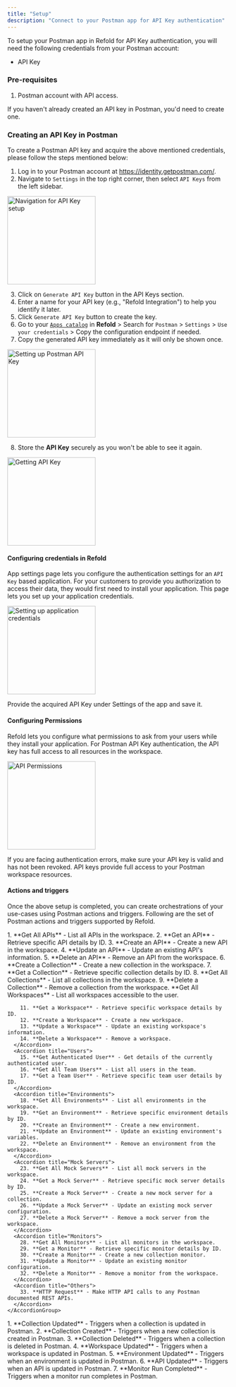 ```yaml
---
title: "Setup"
description: "Connect to your Postman app for API Key authentication"
---
```


To setup your Postman app in Refold for API Key authentication, you will need the following credentials from your Postman account:

- API Key

### Pre-requisites

1. Postman account with API access.

<Info>
  If you haven't already created an API key in Postman, you'd need to create one.
</Info>

### Creating an API Key in Postman

To create a Postman API key and acquire the above mentioned credentials, please follow the steps mentioned below:

1. Log in to your Postman account at https://identity.getpostman.com/.
2. Navigate to `Settings` in the top right corner, then select `API Keys` from the left sidebar.

<img
  height="200"
  src="/images/postman/postman_navigation.png"
  alt="Navigation for API Key setup"
/>

3. Click on `Generate API Key` button in the API Keys section.
4. Enter a name for your API key (e.g., "Refold Integration") to help you identify it later.
5. Click `Generate API Key` button to create the key.
6. Go to your [`Apps catalog`](https://app.refold.ai/apps) in **Refold** \> Search for `Postman` \> `Settings` \> `Use your credentials` \> Copy the configuration endpoint if needed.
7. Copy the generated API key immediately as it will only be shown once.

<img
  height="200"
  src="/images/postman/postman_config.png"
  alt="Setting up Postman API Key"
/>

8. Store the **API Key** securely as you won't be able to see it again.

<img
  height="200"
  src="/images/postman/postman_credentials.png"
  alt="Getting API Key"
/>

#### Configuring credentials in Refold

App settings page lets you configure the authentication settings for an `API Key` based application. For your customers to provide you authorization to access their data, they would first need to install your application. This page lets you set up your application credentials.

<img
  height="200"
  src="/images/postman/postman_refold.png"
  alt="Setting up application credentials"
/>

Provide the acquired API Key under Settings of the app and save it.

#### Configuring Permissions

Refold lets you configure what permissions to ask from your users while they install your application. For Postman API Key authentication, the API key has full access to all resources in the workspace.

<img
  height="200"
  src="/images/postman/postman_scopes.png"
  alt="API Permissions"
/>

<Warning>
  If you are facing authentication errors, make sure your API key is valid and has not been revoked. API keys provide full access to your Postman workspace resources.
</Warning>

#### Actions and triggers

Once the above setup is completed, you can create orchestrations of your use-cases using Postman actions and triggers. Following are the set of Postman actions and triggers supported by Refold.

<Tabs>
  <Tab title="Actions">
    <AccordionGroup>
      <Accordion title="APIs">
        1. **Get All APIs** - List all APIs in the workspace.
        2. **Get an API** - Retrieve specific API details by ID.
        3. **Create an API** - Create a new API in the workspace.
        4. **Update an API** - Update an existing API's information.
        5. **Delete an API** - Remove an API from the workspace.
      </Accordion>
      <Accordion title="Collections">
        6. **Create a Collection** - Create a new collection in the workspace.
        7. **Get a Collection** - Retrieve specific collection details by ID.
        8. **Get All Collections** - List all collections in the workspace.
        9. **Delete a Collection** - Remove a collection from the workspace.
      </Accordion>
      <Accordion title="Workspaces">
        **Get All Workspaces** - List all workspaces accessible to the user.

        11. **Get a Workspace** - Retrieve specific workspace details by ID.
        12. **Create a Workspace** - Create a new workspace.
        13. **Update a Workspace** - Update an existing workspace's information.
        14. **Delete a Workspace** - Remove a workspace.
      </Accordion>
      <Accordion title="Users">
        15. **Get Authenticated User** - Get details of the currently authenticated user.
        16. **Get All Team Users** - List all users in the team.
        17. **Get a Team User** - Retrieve specific team user details by ID.
      </Accordion>
      <Accordion title="Environments">
        18. **Get All Environments** - List all environments in the workspace.
        19. **Get an Environment** - Retrieve specific environment details by ID.
        20. **Create an Environment** - Create a new environment.
        21. **Update an Environment** - Update an existing environment's variables.
        22. **Delete an Environment** - Remove an environment from the workspace.
      </Accordion>
      <Accordion title="Mock Servers">
        23. **Get All Mock Servers** - List all mock servers in the workspace.
        24. **Get a Mock Server** - Retrieve specific mock server details by ID.
        25. **Create a Mock Server** - Create a new mock server for a collection.
        26. **Update a Mock Server** - Update an existing mock server configuration.
        27. **Delete a Mock Server** - Remove a mock server from the workspace.
      </Accordion>
      <Accordion title="Monitors">
        28. **Get All Monitors** - List all monitors in the workspace.
        29. **Get a Monitor** - Retrieve specific monitor details by ID.
        30. **Create a Monitor** - Create a new collection monitor.
        31. **Update a Monitor** - Update an existing monitor configuration.
        32. **Delete a Monitor** - Remove a monitor from the workspace.
      </Accordion>
      <Accordion title="Others">
        33. **HTTP Request** - Make HTTP API calls to any Postman documented REST APIs.
      </Accordion>
    </AccordionGroup>
  </Tab>
  <Tab title="Triggers">
    1. **Collection Updated** - Triggers when a collection is updated in Postman.
    2. **Collection Created** - Triggers when a new collection is created in Postman.
    3. **Collection Deleted** - Triggers when a collection is deleted in Postman.
    4. **Workspace Updated** - Triggers when a workspace is updated in Postman.
    5. **Environment Updated** - Triggers when an environment is updated in Postman.
    6. **API Updated** - Triggers when an API is updated in Postman.
    7. **Monitor Run Completed** - Triggers when a monitor run completes in Postman.
  </Tab>
</Tabs>